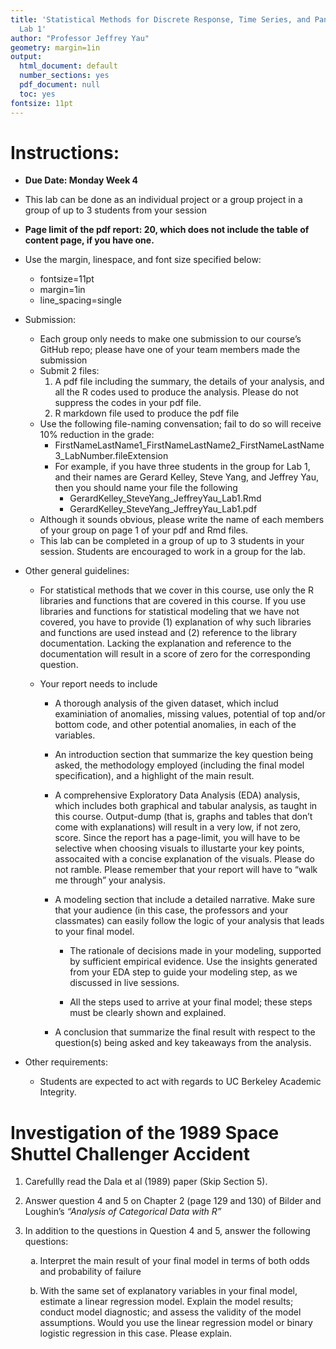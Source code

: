 ```yaml
---
title: 'Statistical Methods for Discrete Response, Time Series, and Panel Data (W271):
  Lab 1'
author: "Professor Jeffrey Yau"
geometry: margin=1in
output:
  html_document: default
  number_sections: yes
  pdf_document: null
  toc: yes
fontsize: 11pt
---
```


# Instructions:

*  $\textbf{Due Date: Monday Week 4}$
*  This lab can be done as an individual project or a group project in a group of up to 3 students from your session
*  $\textbf{Page limit of the pdf report: 20, which does not include the table of content page, if you have one.}$
  * Use the margin, linespace, and font size specified below:
    * fontsize=11pt
    * margin=1in
    * line_spacing=single

* Submission:
    * Each group only needs to make one submission to our course's GitHub repo; please have one of your team members made the submission
    * Submit 2 files:
        1. A pdf file including the summary, the details of your analysis, and all the R codes used to produce the analysis. Please do not suppress the codes in your pdf file.
        2. R markdown file used to produce the pdf file
    * Use the following file-naming convensation; fail to do so will receive 10% reduction in the grade:
        * FirstNameLastName1_FirstNameLastName2_FirstNameLastName3_LabNumber.fileExtension
        * For example, if you have three students in the group for Lab 1, and their names are Gerard Kelley, Steve Yang, and Jeffrey Yau, then you should name your file the following
            * GerardKelley_SteveYang_JeffreyYau_Lab1.Rmd
            * GerardKelley_SteveYang_JeffreyYau_Lab1.pdf
    * Although it sounds obvious, please write the name of each members of your group on page 1 of your pdf and Rmd files.
    * This lab can be completed in a group of up to 3 students in your session. Students are encouraged to work in a group for the lab.

* Other general guidelines:

    * For statistical methods that we cover in this course, use only the R libraries and functions that are covered in this course. If you use libraries and functions for statistical modeling that we have not covered, you have to provide (1) explanation of why such libraries and functions are used instead and (2) reference to the library documentation. Lacking the explanation and reference to the documentation will result in a score of zero for the corresponding question.

    * Your report needs to include

        * A thorough analysis of the given dataset, which includ examiniation of anomalies, missing values, potential of top and/or bottom code, and other potential anomalies, in each of the variables.
        
        * An introduction section that summarize the key question being asked, the methodology employed (including the final model specification), and a highlight of the main result.
        
        * A comprehensive Exploratory Data Analysis (EDA) analysis, which includes both graphical and tabular analysis, as taught in this course. Output-dump (that is, graphs and tables that don't come with explanations) will result in a very low, if not zero, score. Since the report has a page-limit, you will have to be selective when choosing visuals to illustarte your key points, assocaited with a concise explanation of the visuals. Please do not ramble. Please remember that your report will have to "walk me through" your analysis.
    
      * A modeling section that include a detailed narrative. Make sure that your audience (in this case, the professors and your classmates) can easily follow the logic of your analysis that leads to your final model.

          * The rationale of decisions made in your modeling, supported by sufficient empirical evidence. Use the insights generated from your EDA step to guide your modeling step, as we discussed in live sessions.
    
          * All the steps used to arrive at your final model; these steps must be clearly shown and explained.

      * A conclusion that summarize the final result with respect to the question(s) being asked and key takeaways from the analysis.


* Other requirements:

  *  Students are expected to act with regards to UC Berkeley Academic Integrity.


\newpage
# Investigation of the 1989 Space Shuttel Challenger Accident 

1. Carefullly read the Dala et al (1989) paper (Skip Section 5).

2. Answer question 4 and 5 on Chapter 2 (page 129 and 130) of Bilder and Loughin's *"Analysis of Categorical Data with R"*

3. In addition to the questions in Question 4 and 5, answer the following questions:

    a. Interpret the main result of your final model in terms of both odds and probability of failure 

    b. With the same set of explanatory variables in your final model, estimate a linear regression model. Explain the model results; conduct model diagnostic; and assess the validity of the model assumptions.  Would you use the linear regression model or binary logistic regression in this case.  Please explain.







